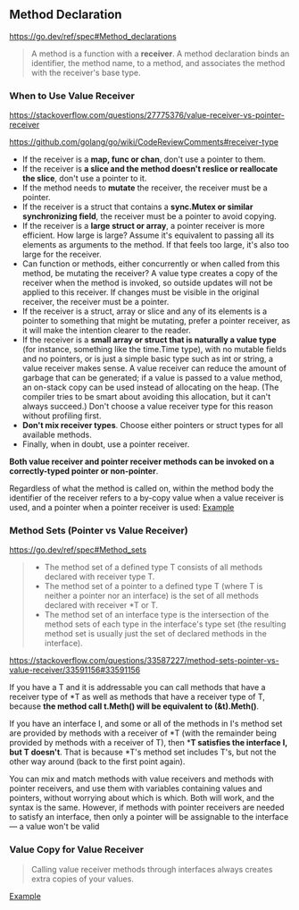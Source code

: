 ## Method Declaration

https://go.dev/ref/spec#Method_declarations

> A method is a function with a **receiver**. A method declaration binds an identifier, the method name, to a method, 
and associates the method with the receiver's base type.

### When to Use Value Receiver

https://stackoverflow.com/questions/27775376/value-receiver-vs-pointer-receiver

https://github.com/golang/go/wiki/CodeReviewComments#receiver-type

- If the receiver is a **map, func or chan**, don't use a pointer to them. 
- If the receiver is **a slice and the method doesn't reslice or reallocate the slice**, don't use a pointer to it.
- If the method needs to **mutate** the receiver, the receiver must be a pointer.
- If the receiver is a struct that contains a **sync.Mutex or similar synchronizing field**, the receiver must be a pointer to avoid copying.
- If the receiver is a **large struct or array**, a pointer receiver is more efficient. How large is large? Assume it's equivalent to passing all its elements as arguments to the method.
If that feels too large, it's also too large for the receiver.
- Can function or methods, either concurrently or when called from this method, be mutating the receiver? A value type creates a copy of the receiver when the method is invoked,
so outside updates will not be applied to this receiver. If changes must be visible in the original receiver, the receiver must be a pointer.
- If the receiver is a struct, array or slice and any of its elements is a pointer to something that might be mutating, prefer a pointer receiver, 
as it will make the intention clearer to the reader.
- If the receiver is a **small array or struct that is naturally a value type** (for instance, something like the time.Time type), with no mutable fields and no pointers, 
or is just a simple basic type such as int or string, a value receiver makes sense. A value receiver can reduce the amount of garbage that can be generated; 
if a value is passed to a value method, an on-stack copy can be used instead of allocating on the heap. (The compiler tries to be smart about avoiding this allocation, but it can't always succeed.) Don't choose a value receiver type for this reason without profiling first.
- **Don't mix receiver types**. Choose either pointers or struct types for all available methods.
- Finally, when in doubt, use a pointer receiver.


**Both value receiver and pointer receiver methods can be invoked on a correctly-typed pointer or non-pointer**.

Regardless of what the method is called on, within the method body the identifier of the receiver refers to a by-copy value when a value receiver is used, 
and a pointer when a pointer receiver is used: [Example](https://go.dev/play/p/3WHGaAbURM)

### Method Sets (Pointer vs Value Receiver)

https://go.dev/ref/spec#Method_sets

> - The method set of a defined type T consists of all methods declared with receiver type T.
> - The method set of a pointer to a defined type T (where T is neither a pointer nor an interface) is the set of all methods declared with receiver *T or T.
> - The method set of an interface type is the intersection of the method sets of each type in the interface's type set (the resulting method set is usually just the set of declared methods in the interface).

https://stackoverflow.com/questions/33587227/method-sets-pointer-vs-value-receiver/33591156#33591156

If you have a T and it is addressable you can call methods that have a receiver type of *T as well as methods that have a receiver type of T, 
because **the method call t.Meth() will be equivalent to (&t).Meth()**.

If you have an interface I, and some or all of the methods in I's method set are provided by methods with a receiver of *T 
(with the remainder being provided by methods with a receiver of T), then ***T satisfies the interface I, but T doesn't**. 
That is because *T's method set includes T's, but not the other way around (back to the first point again).

You can mix and match methods with value receivers and methods with pointer receivers, and use them with variables containing values and pointers, 
without worrying about which is which. Both will work, and the syntax is the same. However, if methods with pointer receivers are needed to satisfy an interface, 
then only a pointer will be assignable to the interface — a value won't be valid

### Value Copy for Value Receiver

> Calling value receiver methods through interfaces always creates extra copies of your values.

[Example](https://go.dev/play/p/RzQMOMW-1I3)